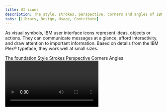 ```yaml
---
title: UI icons
description: The style, strokes, perspective, corners and angles of IBM icons all echo our Plex(R) typeface. Use them to represent ideas, invite action or draw attention.
tabs: [Library, Design, Usage, Contribute]
---
```


<PageDescription>

As visual symbols, IBM user interface icons represent ideas, objects or actions. They can communicate messages at a glance, afford interactivity, and draw attention to important information. Based on details from the IBM Plex® typeface, they work well at small sizes.

</PageDescription>

<AnchorLinks>
  <AnchorLink>The foundation</AnchorLink>
  <AnchorLink>Style</AnchorLink>
  <AnchorLink>Strokes</AnchorLink>
  <AnchorLink>Perspective</AnchorLink>
  <AnchorLink>Corners</AnchorLink>
  <AnchorLink>Angles</AnchorLink>
</AnchorLinks>

<Video vimeoId="281513611" />

## Resources

<Row className="resource-card-group">
<Column colMd={4} colLg={4} noGutterSm>
    <ResourceCard
      subTitle="IBM Icons (16px, 20px) library"
      aspectRatio="2:1"
      actionIcon="download"
      href="sketch://add-library/cloud/KW2yr"
      >

![](../../images/SketchIcon.svg)

  </ResourceCard>
</Column>
<Column colMd={4} colLg={4} noGutterSm>
    <ResourceCard
      subTitle="IBM Icons (24px, 32px) library"
      aspectRatio="2:1"
      actionIcon="download"
      href="sketch://add-library/cloud/2bwkM"
      >

![](../../images/SketchIcon.svg)

  </ResourceCard>
   </ResourceCard>
</Column>
<Column colMd={4} colLg={4} noGutterSm>
    <ResourceCard
      subTitle="IBM icons (.ai and .svg)"
      href="https://github.com/carbon-design-system/carbon/tree/master/packages/icons"
      >

![](../images/github-icon.png)

  </ResourceCard>
</Column>
</Row>

## The foundation

The square grid is the underlying fabric of all IBM icons and is used as the foundation to determine line thickness, proportion, shape and positioning across the entire set of icons. The grid helps guide design decisions, which helps ensure a unified approach. More importantly, it allows flexibility in creating the appropriate shape needed to communicate the right idea.

<Video src="/videos/icon-grid.mp4" poster="/images/icon-grid-poster.svg" />

### Base grid

IBM icons are drawn on a pixel-based grid of 32px x 32px and scaled down linearly to different sizes. Use the grid as your basic guideline to snap the artwork in place. We recommend fine-tuning adjustments for the shape you are trying to achieve during creation.

<ArtDirection>

![32 x 32 base grid](../images/base-grid-comp-mobile.svg)
![32 x 32 base grid](../images/base-grid-comp.svg)

</ArtDirection>

<DoDontRow>
<DoDont>

![Grid do example](../images/base-grid-do.svg)

</DoDont>
<DoDont type="dont">

![Grid don't example](../images/base-grid-dont.svg)

</DoDont>
</DoDontRow>

<DoDontRow>
<DoDont caption="Align design elements to the pixel grid.">

![Example on pixel grid](../images/align-element-do.svg)

</DoDont>
<DoDont type="dont" caption="Avoid random decimal points in the x- and y- coordinates.">

![Example off pixel grid](../images/align-element-dont.svg)

</DoDont>
</DoDontRow>

### Padding

The grid contains 2px padding. This ensures icons will retain their desired scale and and surrounding white space when exported. Only extend artwork into the padding for additional visual weight or for specific details required to define the shape's content, meaning or character.

<ArtDirection>

![grid padding example](../images/base-grid-padding-mobile.svg)
![grid padding example](../images/base-grid-padding.svg)

</ArtDirection>

<DoDontRow>
<DoDont caption="Icon should remain inside the padding.">
<ArtDirection>

![icon with correct padding](../images/padding-do-mobile.svg)
![icon with correct padding](../images/padding-do.svg)

</ArtDirection>
</DoDont>
<DoDont type="dont" caption="Don’t place any part of the icon in the padding area.">
<ArtDirection>

![icon with incorrect padding](../images/padding-dont.svg)
![icon with incorrect padding](../images/padding-dont-mobile.svg)

</ArtDirection>
</DoDont>
</DoDontRow>

<DoDontRow>
<DoDont caption="Do extend icons into padding if additional space is needed.">
<ArtDirection>

![example showing how to correctly extend icons in to padding](../images/padding-extend-do-mobile.svg)
![example showing how to correctly extend icons in to padding](../images/padding-extend.svg)

</ArtDirection>
</DoDont>
<DoDont type="dont" caption="Don’t crowd the design elements—make sure there is enough space between them.">
<ArtDirection>

![example showing incorrect icon padding](../images/padding-extend-dont-mobile.svg)
![example showing incorrect icon padding](../images/padding-crowd.svg)

</ArtDirection>
</DoDont>
</DoDontRow>

### Keyshapes

Key lines give you consistent sizes for basic shapes or proportions across the icon set. This makes it easier to create a visually stable foundation and helps to establish relationships between the similarly proportioned icons and the objects or ideas they represent.

<ArtDirection>

![keyshape comp](../images/keyshape-comp-mobile.svg)
![keyshape comp](../images/keyshape-comp.svg)

</ArtDirection>

<ArtDirection>

![keyshape exmaple](../images/keyshape-examples-02-mobile.svg)
![keyshape exmaple](../images/keyshape-examples.svg)

</ArtDirection>

<DoDontRow>
<DoDont caption="Do use the keyshape that best demonstrates the proportion of the metaphor.">
<ArtDirection>

![correct keyshape proportions](../images/keyshape-proportions-do-mobile.svg)
![correct keyshape proportions](../images/keyshape-proportions-do.svg)

</ArtDirection>
</DoDont>
<DoDont type="dont" caption="Don’t use keyshapes that don’t reflect the real form of the metaphor.">
<ArtDirection>

![incorrect keyshape proportions](../images/keyshape-proportions-dont-mobile.svg)
![incorrect keyshape proportions](../images/keyshape-proportions-dont.svg)

</ArtDirection>
</DoDont>
</DoDontRow>

<DoDontRow>
<DoDont caption="Do extend content beyond the keyshapes for proper form if needed.">
<ArtDirection>

![proper keyshape form example](../images/keyshape-proper-form-do-mobile.svg)
![proper keyshape form example](../images/keyshape-proper-form-do.svg)

</ArtDirection>
</DoDont>
<DoDont type="dont" caption="Don’t force the content to fit inside the keyshape.">
<ArtDirection>

![incorrect keyshape form example](../images/keyshape-proper-form-dont-mobile.svg)
![incorrect keyshape form example](../images/keyshape-proper-form-dont.svg)

</ArtDirection>
</DoDont>
</DoDontRow>

## Style

The stylistic conventions of IBM icons deliver a meaningful bond with our typeface IBM Plex®. Each icon is intentionally designed to harmoniously pair by sharing distinct details and characteristics found in the letterforms. The video below demonstrates some of these relationships between icons and letters which allows them to family well together visually.

<Video src="/videos/icon-style.mp4" poster="/images/icon-style-poster.jpg" />

<Row className="mock-gallery">
<Column colMd={4} colLg={6}>
<ArtDirection>

![rounded exterior icon example](../images/style-rounded-exteriors-mobile.svg)
![rounded exterior icon example](../images/style-rounded-exteriors.svg)

</ArtDirection>
<Caption>Rounded exteriors with 90° interiors</Caption>

</Column>
<Column colMd={4} colLg={6}>
<ArtDirection>

![square terminals example](../images/style-square-terminals-mobile.svg)
![square terminals example](../images/style-square-terminals.svg)

</ArtDirection>
<Caption>Square terminals</Caption>

</Column>
</Row>

<Row className="mock-gallery">
<Column colMd={4} colLg={6}>

![slab characteristics](../images/style-slab-characteristics.svg)

<Caption>Slab characteristics</Caption>

</Column>
<Column colMd={4} colLg={6}>

![distinctive point on tips](../images/style-distinctive-tips.svg)

<Caption>Distinctive point on tips</Caption>

</Column>
</Row>

## Strokes

One icon should not look heavier or lighter than other icons of the same size. Nor should there be different weights within one icon. Maintain the same visual weight by using a 2px stroke for all icons. There are a few exceptions to this rule which occurs when the icon is complex or has a certain density of line. See examples shown here.

<ArtDirection>

![](../images/strokes-visual-weight-mobile.svg)
![](../images/strokes-visual-weight.svg)

</ArtDirection>

<DoDontRow>
<DoDont caption="Do be consistent with 2px stroke weights.">

![consistent stroke weights](../images/strokes-consistent-weights-do.svg)

</DoDont>
<DoDont type="dont" caption="Don’t use inconsistent stroke weights. They’ll feel unbalanced and look like a mistake.">

<ArtDirection>

![inconsistent stroke weights](../images/strokes-consistent-weights-dont-mobile.svg)
![inconsistent stroke weights](../images/strokes-consistent-weights-dont.svg)

</ArtDirection>

</DoDont>
</DoDontRow>

<DoDontRow>
<DoDont caption="Do use a 1.5px stroke in instances where complex details are unavoidable.">
<ArtDirection>

![complex details with stroke example](../images/strokes-complex-details-do-mobile.svg)
![complex details with stroke example](../images/strokes-complex-details-do.svg)

</ArtDirection>
</DoDont>
<DoDont type="dont" caption="Don’t make icons feel visually heavier than the rest of the set.">
<ArtDirection>

![incorrect stroke examples](../images/strokes-complex-details-dont-mobile.svg)
![incorrect stroke examples](../images/strokes-complex-details-dont.svg)

</ArtDirection>
</DoDont>
</DoDontRow>

## Perspective

The IBM icons are designed and ready to use. However, if creating a new icon to contribute to the library, please be sure to avoid dimensional representations. Use more objective vantage points that are straight-on, or profile views.

<DoDontRow>
<DoDont caption="Use icon as it is.">

![correct icon perspective](../images/perspective-do.svg)

</DoDont>
<DoDont type="dont" caption="Don’t create icon dimensional.">

![incorrect icon in dimensional](../images/perspective-dont.svg)

</DoDont>
</DoDontRow>

## Corners

Use a consistent corner radius of 2px for rounded shapes. The 2px radius can be increased by a multiple of two when necessary to make the icon’s metaphor understandable or object shape clearly defined.

Use an additional radius to make the metaphor reflect the real form of the object.

<!-- TODO: join mobiles images and add ArtDirection -->

<ArtDirection>

![](../images/corner-radius-comp-02-mobile.svg)
![](../images/corner-radius-comp1.svg)

</ArtDirection>

<DoDontRow>
<DoDont caption="Do use squared corners when needed to reflect the real form of the metaphor.">

<ArtDirection>

![corner radius example](../images/corner-radius-do-mobile.svg)
![corner radius example](../images/corner-radius-do.svg)

</ArtDirection>
</DoDont>
<DoDont type="dont" caption="Don’t force rounded corners if they don’t work for your metaphor.">
<ArtDirection>

![incorrect rounded corners](../images/corner-radius-dont-mobile.svg)
![incorrect rounded corners](../images/corner-radius-dont.svg)

</ArtDirection>
</DoDont>
</DoDontRow>

<DoDontRow>
<DoDont caption="Do square the tips of arrows.">
<ArtDirection>

![square tip arrows](../images/arrows-do-mobile.svg)
![square tip arrows](../images/arrows-do.svg)

</ArtDirection>
</DoDont>
<DoDont type="dont" caption="Don’t use rounded arrow tips.">
<ArtDirection>

![rounded tip arrows](../images/arrows-dont-mobile.svg)
![rounded tip arrows](../images/arrows-dont.svg)

</ArtDirection>
</DoDont>
</DoDontRow>

## Angles

Use 45° angles for even anti-aliasing. Use increments of 15° whenever possible for other angles needed to best depict the shape you’re creating for your metaphor. You can create harmony across the icon set by consistently making angles sit on the same increments.

<ArtDirection>

![angles](../images/angles-rotate-comp-mobile.svg)
![angles](../images/angles-rotate-comp.svg)

</ArtDirection>
<ArtDirection>

![angles example](../images/angles-example-comp-02-mobile.svg)
![angles example](../images/angles-example-comp.svg)

</ArtDirection>

<DoDontRow>
<DoDont caption="Do use multiples of 15° or an angle that best represents the metaphor when necessary.">
<ArtDirection>

![angles](../images/angles-do-mobile.svg)
![angles](../images/angles-do.svg)

</ArtDirection>
</DoDont>
<DoDont type="dont" caption="Don’t use 45° angles exclusively for all icons. It won’t work.">
<ArtDirection>

![incorrect angles](../images/angles-dont-mobile.svg)
![incorrect angles](../images/angles-dont.svg)

</ArtDirection>
</DoDont>
</DoDontRow>

